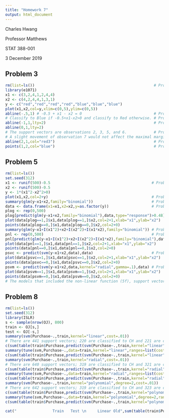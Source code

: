 ```yaml
---
title: "Homework 7"
output: html_document
---
```

Charles Hwang

Professor Matthews

STAT 388-001

3 December 2019

## Problem 3

```r
rm(list=ls())                                                     # Problem 3a
library(e1071)
x1 <- c(3,2,4,1,2,4,4)
x2 <- c(4,2,4,4,1,3,1)
y <- c("red","red","red","red","blue","blue","blue")
plot(x1,x2,col=y,xlim=c(0,5),ylim=c(0,5))
abline(-.5,1) # -0.5 + x1 - x2 = 0                                # Problem 3b
# Classify to Blue if -0.5+x1-x2>0 and classify to Red otherwise. # Problem 3c
abline(-1,1,lty=2)                                                # Problem 3d
abline(0,1,lty=2)
# The support vectors are observations 2, 3, 5, and 6.            # Problem 3e
# A slight movement of observation 7 would not affect the maximal margin hyperplane because it is not a support vector.                                                            # Problem 3f
abline(2,1,col="red3")                                            # Problem 3g
points(1,2,col="blue")                                            # Problem 3h
```

## Problem 5

```r
rm(list=ls())
set.seed(312)
x1 <- runif(500)-0.5                                             # Problem 5a
x2 <- runif(500)-0.5
y <- 1*(x1^2-x2^2>0)
plot(x1,x2,col=2+y)                                              # Problem 5b
summary(glm(y~x1+x2,family="binomial"))                          # Problem 5c
data <- data.frame(x1=x1,x2=x2,y=as.factor(y))                   # Problem 5d
plog <- rep(0,500)
plog[predict(glm(y~x1+x2,family="binomial"),data,type="response")>0.48] <- 1
plot(data[plog==1,]$x1,data[plog==1,]$x2,col=2+1,xlab="x1",ylab="x2")
points(data[plog==0,]$x1,data[plog==0,]$x2,col=2+0)
summary(glm(y~x1+I(x1^2)+x2+I(x2^2)+I(x1*x2),family="binomial")) # Problem 5e
pnl <- rep(0,500)                                                # Problem 5f
pnl[predict(glm(y~x1+I(x1^2)+x2+I(x2^2)+I(x1*x2),family="binomial"),data,type="response")>0.45] <- 1
plot(data[pnl==1,]$x1,data[pnl==1,]$x2,col=2+1,xlab="x1",ylab="x2")
points(data[pnl==0,]$x1,data[pnl==0,]$x2,col=2+0)
psvc <- predict(svm(y~x1+x2,data),data)                          # Problem 5g
plot(data[psvc==1,]$x1,data[psvc==1,]$x2,col=2+1,xlab="x1",ylab="x2")
points(data[psvc==0,]$x1,data[psvc==0,]$x2,col=2+0)
psvm <- predict(svm(y~x1+x2,data,kernel="radial",gamma=.1),data) # Problem 5h
plot(data[psvm==1,]$x1,data[psvm==1,]$x2,col=2+1,xlab="x1",ylab="x2")
points(data[psvm==0,]$x1,data[psvm==0,]$x2,col=2+0)
# The models that included the non-linear function (5f), support vector classifier (5g), non-linear kernel (5h) predict the class of observations well.                            # Problem 5i
```

## Problem 8

```r
rm(list=ls())
set.seed(312)
library(ISLR)
s <- sample(nrow(OJ), 800)                                                                          # Problem 8a
train <- OJ[s,]
test <- OJ[-s,]
summary(svm(Purchase~.,train,kernel="linear",cost=.01))                                             # Problem 8b
# There are 441 support vectors; 220 are classified to CH and 221 are classified to MM.
c(sum(table(train$Purchase,predict(svm(Purchase~.,train,kernel="linear",cost=.01),train))[2:3])/nrow(train),sum(table(test$Purchase,predict(svm(Purchase~.,test,kernel="linear",cost=.01),test))[2:3])/nrow(test))   # Problem 8c
summary(tune(svm,Purchase~.,data=train,kernel="linear",ranges=list(cost=c(seq(.01,.1,.01),.15,.2,seq(.25,10,.25)))))                                                                                               # Problem 8d
c(sum(table(train$Purchase,predict(svm(Purchase~.,train,kernel="linear",cost=7.25),train))[2:3])/nrow(train),sum(table(test$Purchase,predict(svm(Purchase~.,test,kernel="linear",cost=7.25),test))[2:3])/nrow(test)) # Problem 8e
summary(svm(Purchase~.,train,kernel="radial",cost=.01))                                              # Problem 8f
# There are 640 support vectors; 319 are classified to CH and 321 are classified to MM.
c(sum(table(train$Purchase,predict(svm(Purchase~.,train,kernel="radial",cost=.01),train))[2:3])/nrow(train),sum(table(test$Purchase,predict(svm(Purchase~.,test,kernel="radial",cost=.01),test))[2:3])/nrow(test))
summary(tune(svm,Purchase~.,data=train,kernel="radial",ranges=list(cost=c(seq(.01,.1,.01),.15,.2,seq(.25,10,.25)))))
c(sum(table(train$Purchase,predict(svm(Purchase~.,train,kernel="radial",cost=6.25),train))[2:3])/nrow(train),sum(table(test$Purchase,predict(svm(Purchase~.,test,kernel="radial",cost=6.25),test))[2:3])/nrow(test))
summary(svm(Purchase~.,train,kernel="polynomial",degree=2,cost=.01))                                 # Problem 8g
# There are 642 support vectors; 319 are classified to CH and 323 are classified to MM.
c(sum(table(train$Purchase,predict(svm(Purchase~.,train,kernel="polynomial",degree=2,cost=.01),train))[2:3])/nrow(train),sum(table(test$Purchase,predict(svm(Purchase~.,test,kernel="polynomial",degree=2,cost=.01),test))[2:3])/nrow(test))
summary(tune(svm,Purchase~.,data=train,kernel="polynomial",degree=2,ranges=list(cost=c(seq(.01,.1,.01),.15,.2,seq(.25,10,.25)))))
c(sum(table(train$Purchase,predict(svm(Purchase~.,train,kernel="polynomial",degree=2,cost=9.25),train))[2:3])/nrow(train),sum(table(test$Purchase,predict(svm(Purchase~.,test,kernel="polynomial",degree=2,cost=9.25),test))[2:3])/nrow(test))

cat("                Train   Test \n     Linear Old",sum(table(train$Purchase,predict(svm(Purchase~.,train,kernel="linear",cost=.01),train))[2:3])/nrow(train),sum(table(test$Purchase,predict(svm(Purchase~.,test,kernel="linear",cost=.01),test))[2:3])/nrow(test),"\n     Linear New",sum(table(train$Purchase,predict(svm(Purchase~.,train,kernel="linear",cost=7.25),train))[2:3])/nrow(train),sum(table(test$Purchase,predict(svm(Purchase~.,test,kernel="linear",cost=7.25),test))[2:3])/nrow(test),"\n     Radial Old",sum(table(train$Purchase,predict(svm(Purchase~.,train,kernel="radial",cost=.01),train))[2:3])/nrow(train),sum(table(test$Purchase,predict(svm(Purchase~.,test,kernel="radial",cost=.01),test))[2:3])/nrow(test),"\n     Radial New",sum(table(train$Purchase,predict(svm(Purchase~.,train,kernel="radial",cost=6.25),train))[2:3])/nrow(train),sum(table(test$Purchase,predict(svm(Purchase~.,test,kernel="radial",cost=6.25),test))[2:3])/nrow(test),"\n Polynomial Old",sum(table(train$Purchase,predict(svm(Purchase~.,train,kernel="polynomial",degree=2,cost=.01),train))[2:3])/nrow(train),sum(table(test$Purchase,predict(svm(Purchase~.,test,kernel="polynomial",degree=2,cost=.01),test))[2:3])/nrow(test),"\n Polynomial New",sum(table(train$Purchase,predict(svm(Purchase~.,train,kernel="polynomial",degree=2,cost=9.25),train))[2:3])/nrow(train),sum(table(test$Purchase,predict(svm(Purchase~.,test,kernel="polynomial",degree=2,cost=9.25),test))[2:3])/nrow(test)) # The radial kernel support vector machine appears to produce the lowest training and test error rates, with a significant reduction after cost is optimized. It is also good to note that the error rates of the linear kernel machine were consistenly low regardless of cost.                                                                # Problem 8h
```